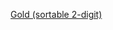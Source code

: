 {{sort|01|[[File:gold medal icon.svg|1]]}}<noinclude>
[[Category:奥运会模板|Gold (sortable 2-digit)]]
{{documentation|Template:Gold1/doc}}
</noinclude>